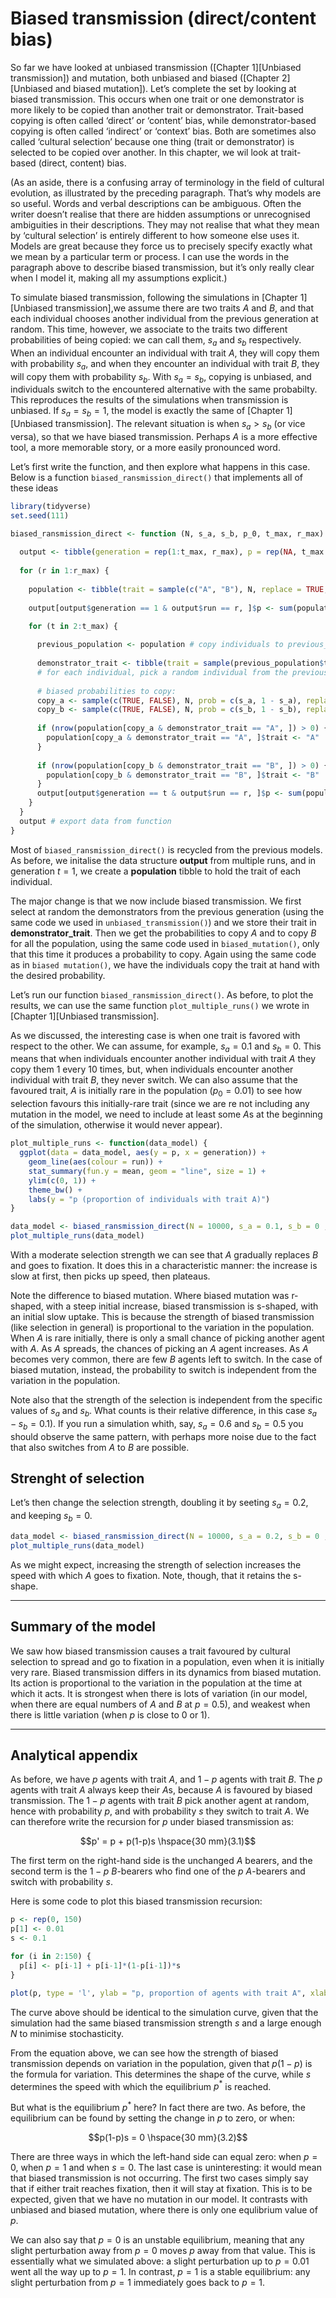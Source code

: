 
# Biased transmission (direct/content bias)

So far we have looked at unbiased transmission ([Chapter 1][Unbiased transmission]) and mutation, both unbiased and biased ([Chapter 2][Unbiased and biased mutation]). Let's complete the set by looking at biased transmission. This occurs when one trait or one demonstrator is more likely to be copied than another trait or demonstrator. Trait-based copying is often called 'direct' or 'content' bias, while demonstrator-based copying is often called 'indirect' or 'context' bias. Both are sometimes also called 'cultural selection' because one thing (trait or demonstrator) is selected to be copied over another. In this chapter, we wil look at trait-based (direct, content) bias.

(As an aside, there is a confusing array of terminology in the field of cultural evolution, as illustrated by the preceding paragraph. That's why models are so useful. Words and verbal descriptions can be ambiguous. Often the writer doesn't realise that there are hidden assumptions or unrecognised ambiguities in their descriptions. They may not realise that what they mean by 'cultural selection' is entirely different to how someone else uses it. Models are great because they force us to precisely specify exactly what we mean by a particular term or process. I can use the words in the paragraph above to describe biased transmission, but it's only really clear when I model it, making all my assumptions explicit.)

To simulate biased transmission, following the simulations in [Chapter 1][Unbiased transmission],we assume there are two traits $A$ and $B$, and that each individual chooses another individual from the previous generation at random. This time, however, we associate to the traits two different probabilities of being copied: we can call them, $s_a$ and $s_b$ respectively. When an individual encounter an individual with trait $A$, they will copy them with probability $s_a$, and when they encounter an individual with trait $B$, they will copy them with probability $s_b$. With $s_a=s_b$, copying is unbiased, and individuals switch to the encountered alternative with the same probabilty. This reproduces the results of the simulations when transmission is unbiased. If $s_a=s_b=1$, the model is exactly the same of [Chapter 1][Unbiased transmission]. The relevant situation is when $s_a>s_b$ (or vice versa), so that we have biased transmission. Perhaps $A$ is a more effective tool, a more memorable story, or a more easily pronounced word.

Let's first write the function, and then explore what happens in this case. Below is a function `biased_ransmission_direct()` that implements all of these ideas 

```r
library(tidyverse)
set.seed(111)

biased_ransmission_direct <- function (N, s_a, s_b, p_0, t_max, r_max) {
  
  output <- tibble(generation = rep(1:t_max, r_max), p = rep(NA, t_max * r_max), run = as.factor(rep(1:r_max, each = t_max)))
  
  for (r in 1:r_max) {
  
    population <- tibble(trait = sample(c("A", "B"), N, replace = TRUE, prob = c(p_0, 1 - p_0))) # create first generation
    
    output[output$generation == 1 & output$run == r, ]$p <- sum(population$trait == "A") / N # add first generation's p for run r

    for (t in 2:t_max) {
    
      previous_population <- population # copy individuals to previous_population tibble
      
      demonstrator_trait <- tibble(trait = sample(previous_population$trait, N, replace = TRUE)) 
      # for each individual, pick a random individual from the previous generation to act as demonstrator and store their trait
      
      # biased probabilities to copy:
      copy_a <- sample(c(TRUE, FALSE), N, prob = c(s_a, 1 - s_a), replace = TRUE) 
      copy_b <- sample(c(TRUE, FALSE), N, prob = c(s_b, 1 - s_b), replace = TRUE) 
      
      if (nrow(population[copy_a & demonstrator_trait == "A", ]) > 0) {
        population[copy_a & demonstrator_trait == "A", ]$trait <- "A" 
      }  
      
      if (nrow(population[copy_b & demonstrator_trait == "B", ]) > 0) {
        population[copy_b & demonstrator_trait == "B", ]$trait <- "B" 
      }  
      output[output$generation == t & output$run == r, ]$p <- sum(population$trait == "A") / N # get p and put it into output slot for this generation t and run r
    }
  }
  output # export data from function
}
```

Most of `biased_ransmission_direct()` is recycled from the previous models. As before, we initalise the data structure **output** from multiple runs, and in generation $t = 1$, we create a **population** tibble to hold the trait of each individual. 

The major change is that we now include biased transmission. We first select at random the demonstrators from the previous generation (using the same code we used in `unbiased_transmission()`) and we store their trait in **demonstrator_trait**. Then we get the probabilities to copy $A$ and to copy $B$ for all the population, using the same code used in `biased_mutation()`, only that this time it produces a probability to copy. Again using the same code as in `biased mutation()`, we have the individuals copy the trait at hand with the desired probability.

Let's run our function `biased_ransmission_direct()`. As before, to plot the results, we can use the same function `plot_multiple_runs()` we wrote in [Chapter 1][Unbiased transmission].

As we discussed, the interesting case is when one trait is favored with respect to the other. We can assume, for example, $s_a=0.1$ and $s_b=0$. This means that when individuals encounter another individual with trait $A$ they copy them 1 every 10 times, but, when individuals encounter another individual with trait $B$, they never switch. We can also assume that the favoured trait, $A$ is initially rare in the population ($p_0=0.01$) to see how selection favours this initially-rare trait (since we are re not including any mutation in the model, we need to include at least some $A$s at the beginning of the simulation, otherwise it would never appear). 

```r
plot_multiple_runs <- function(data_model) {
  ggplot(data = data_model, aes(y = p, x = generation)) +
    geom_line(aes(colour = run)) +
    stat_summary(fun.y = mean, geom = "line", size = 1) +
    ylim(c(0, 1)) +
    theme_bw() +
    labs(y = "p (proportion of individuals with trait A)")
}
```

```r
data_model <- biased_ransmission_direct(N = 10000, s_a = 0.1, s_b = 0 , p_0 = 0.01, t_max = 150, r_max = 5)
plot_multiple_runs(data_model)
```

With a moderate selection strength we can see that $A$ gradually replaces $B$ and goes to fixation. It does this in a characteristic manner: the increase is slow at first, then picks up speed, then plateaus.

Note the difference to biased mutation. Where biased mutation was r-shaped, with a steep initial increase, biased transmission is s-shaped, with an initial slow uptake. This is because the strength of biased transmission (like selection in general) is proportional to the variation in the population. When $A$ is rare initially, there is only a small chance of picking another agent with $A$. As $A$ spreads, the chances of picking an $A$ agent increases. As $A$ becomes very common, there are few $B$ agents left to switch. In the case of biased mutation, instead, the probability to switch is independent from the variation in the population. 

Note also that the strength of the selection is independent from the specific values of $s_a$ and $s_b$. What counts is their relative difference, in this case $s_a-s_b = 0.1$). If you run a simulation whith, say, $s_a=0.6$ and $s_b=0.5$ you should observe the same pattern, with perhaps more noise due to the fact that also switches from $A$ to $B$ are possible.

## Strenght of selection

Let's then change the selection strength, doubling it by seeting $s_a = 0.2$, and keeping $s_b=0$.

```r
data_model <- biased_ransmission_direct(N = 10000, s_a = 0.2, s_b = 0 , p_0 = 0.01, t_max = 150, r_max = 5)
plot_multiple_runs(data_model)
```

As we might expect, increasing the strength of selection increases the speed with which $A$ goes to fixation. Note, though, that it retains the s-shape.


***

## Summary of the model

We saw how biased transmission causes a trait favoured by cultural selection to spread and go to fixation in a population, even when it is initially very rare. Biased transmission differs in its dynamics from biased mutation. Its action is proportional to the variation in the population at the time at which it acts. It is strongest when there is lots of variation (in our model, when there are equal numbers of $A$ and $B$ at $p = 0.5$), and weakest when there is little variation (when $p$ is close to 0 or 1).

***

## Analytical appendix

As before, we have $p$ agents with trait $A$, and $1 - p$ agents with trait $B$. The $p$ agents with trait $A$ always keep their $A$s, because $A$ is favoured by biased transmission. The $1 - p$ agents with trait $B$ pick another agent at random, hence with probability $p$, and with probability $s$ they switch to trait $A$. We can therefore write the recursion for $p$ under biased transmission as:

$$p' = p + p(1-p)s                \hspace{30 mm}(3.1)$$

The first term on the right-hand side is the unchanged $A$ bearers, and the second term is the $1-p$ $B$-bearers who find one of the $p$ $A$-bearers and switch with probability $s$.

Here is some code to plot this biased transmission recursion:

```r
p <- rep(0, 150)
p[1] <- 0.01
s <- 0.1

for (i in 2:150) {
  p[i] <- p[i-1] + p[i-1]*(1-p[i-1])*s
}

plot(p, type = 'l', ylab = "p, proportion of agents with trait A", xlab = "generation", ylim = c(0,1), lwd = 3, main = paste("s = ", s, sep = ""))
```

The curve above should be identical to the simulation curve, given that the simulation had the same biased transmission strength $s$ and a large enough $N$ to minimise stochasticity. 

From the equation above, we can see how the strength of biased transmission depends on variation in the population, given that $p (1 - p)$ is the formula for variation. This determines the shape of the curve, while $s$ determines the speed with which the equilibrium $p^*$ is reached.

But what is the equilibrium $p^*$ here? In fact there are two. As before, the equilibrium can be found by setting the change in $p$ to zero, or when:

$$p(1-p)s = 0                 \hspace{30 mm}(3.2)$$

There are three ways in which the left-hand side can equal zero: when $p = 0$, when $p = 1$ and when $s = 0$. The last case is uninteresting: it would mean that biased transmission is not occurring. The first two cases simply say that if either trait reaches fixation, then it will stay at fixation. This is to be expected, given that we have no mutation in our model. It contrasts with unbiased and biased mutation, where there is only one equlibrium value of $p$. 

We can also say that $p = 0$ is an unstable equilibrium, meaning that any slight perturbation away from $p = 0$ moves $p$ away from that value. This is essentially what we simulated above: a slight perturbation up to $p = 0.01$ went all the way up to $p = 1$. In contrast, $p = 1$ is a stable equilibrium: any slight perturbation from $p = 1$ immediately goes back to $p = 1$.
